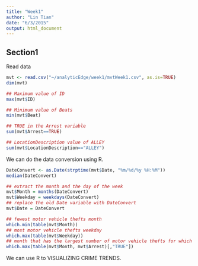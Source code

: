 ```yaml
---
title: "Week1"
author: "Lin Tian"
date: "6/3/2015"
output: html_document
---
```


## Section1

Read data

```r
mvt <- read.csv("~/analyticEdge/week1/mvtWeek1.csv", as.is=TRUE)
dim(mvt)

## Maximum value of ID
max(mvt$ID)

## Minimum value of Beats
min(mvt$Beat)

## TRUE in the Arrest variable
sum(mvt$Arrest==TRUE)

## LocationDescription value of ALLEY
sum(mvt$LocationDescription=="ALLEY")
```

We can do the data conversion using R.

```r
DateConvert <- as.Date(strptime(mvt$Date, "%m/%d/%y %H:%M"))
median(DateConvert)

## extract the month and the day of the week
mvt$Month = months(DateConvert)
mvt$Weekday = weekdays(DateConvert)
## replace the old Date variable with DateConvert
mvt$Date = DateConvert

## fewest motor vehicle thefts month
which.min(table(mvt$Month))
## most motor vehicle thefts weekday
which.max(table(mvt$Weekday))
## month that has the largest number of motor vehicle thefts for which an arrest was made
which.max(table(mvt$Month, mvt$Arrest)[,"TRUE"])
```

We can use R to VISUALIZING CRIME TRENDS.

```r

```




